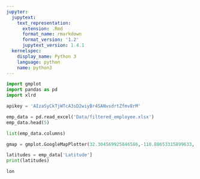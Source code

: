 ```yaml
---
jupyter:
  jupytext:
    text_representation:
      extension: .Rmd
      format_name: rmarkdown
      format_version: '1.2'
      jupytext_version: 1.4.1
  kernelspec:
    display_name: Python 3
    language: python
    name: python3
---
```


```python
import gmplot
import pandas as pd
import xlrd
```

```python
apikey = 'AIzaSyCkTjWTcA3sD2wiyBr4SANvsdrtZfmv8rM'
```

```python
emp_data = pd.read_excel('Data/filtered_employee.xlsx')
emp_data.head(5)

list(emp_data.columns)
```

```python
gmap = gmplot.GoogleMapPlotter(32.304569925846586,-110.88653315899633, 20, apikey)
```

```python
latitudes = emp_data['Latitude']
print(latitudes)

lon
```

```python

```

